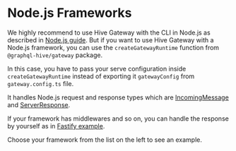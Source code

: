 
# Node.js Frameworks

We highly recommend to use Hive Gateway with the CLI in Node.js as described in
[Node.js guide](/docs/gateway/deployment/runtimes/nodejs). But if you want to use Hive Gateway with
a Node.js framework, you can use the `createGatewayRuntime` function from `@graphql-hive/gateway`
package.

In this case, you have to pass your serve configuration inside `createGatewayRuntime` instead of
exporting it `gatewayConfig` from `gateway.config.ts` file.

It handles Node.js request and response types which are
[IncomingMessage](https://nodejs.org/api/http.html#http_class_http_incomingmessage) and
[ServerResponse](https://nodejs.org/api/http.html#http_class_http_serverresponse).

If your framework has middlewares and so on, you can handle the response by yourself as in
[Fastify example](/docs/gateway/deployment/node-frameworks/fastify).

Choose your framework from the list on the left to see an example.
